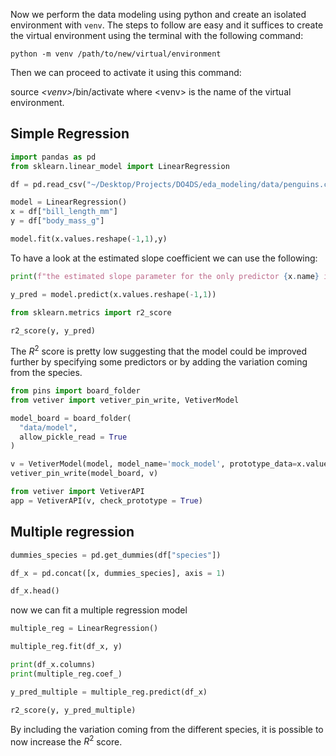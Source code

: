 Now we perform the data modeling using python and create an isolated environment with `venv`. The steps to follow are easy and it suffices to create the virtual environment using the terminal with the following command:

```         
python -m venv /path/to/new/virtual/environment
```

Then we can proceed to activate it using this command:

source *\<venv\>*/bin/activate where \<venv\> is the name of the virtual environment.

## Simple Regression

```python
import pandas as pd
from sklearn.linear_model import LinearRegression
```

```python
df = pd.read_csv("~/Desktop/Projects/DO4DS/eda_modeling/data/penguins.csv")
```

```python
model = LinearRegression()
x = df["bill_length_mm"]
y = df["body_mass_g"]
```

```python
model.fit(x.values.reshape(-1,1),y)
```

To have a look at the estimated slope coefficient we can use the following:

```python
print(f"the estimated slope parameter for the only predictor {x.name} is {model.coef_[0]}")
```

```python
y_pred = model.predict(x.values.reshape(-1,1))
```

```python
from sklearn.metrics import r2_score
```

```python
r2_score(y, y_pred)
```

The $R^2$ score is pretty low suggesting that the model could be improved further by specifying some predictors or by adding the variation coming from the species.

```python
from pins import board_folder
from vetiver import vetiver_pin_write, VetiverModel

model_board = board_folder(
  "data/model", 
  allow_pickle_read = True
)

v = VetiverModel(model, model_name='mock_model', prototype_data=x.values.reshape(-1,1))
vetiver_pin_write(model_board, v)
```

```python
from vetiver import VetiverAPI
app = VetiverAPI(v, check_prototype = True)
```

## Multiple regression

```python
dummies_species = pd.get_dummies(df["species"])

df_x = pd.concat([x, dummies_species], axis = 1)

df_x.head()
```

now we can fit a multiple regression model

```python
multiple_reg = LinearRegression()

multiple_reg.fit(df_x, y)
```

```python
print(df_x.columns)
print(multiple_reg.coef_)
```

```python
y_pred_multiple = multiple_reg.predict(df_x)
```

```python
r2_score(y, y_pred_multiple)
```

By including the variation coming from the different species, it is possible to now increase the $R^2$ score.
